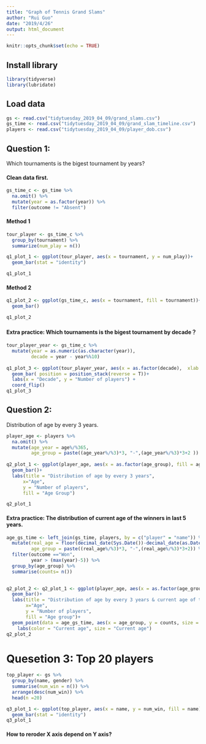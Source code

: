 ```yaml
---
title: "Graph of Tennis Grand Slams"
author: "Rui Guo"
date: "2019/4/26"
output: html_document
---
```


```r
knitr::opts_chunk$set(echo = TRUE)
```

## Install library

```r
library(tidyverse)
library(lubridate)
```

## Load data

```r
gs <- read.csv("tidytuesday_2019_04_09/grand_slams.csv")
gs_time <- read.csv("tidytuesday_2019_04_09/grand_slam_timeline.csv")
players <- read.csv("tidytuesday_2019_04_09/player_dob.csv") 
```

## Question 1:

  Which tournaments is the bigest tournament by years?
  
#### Clean data first.
  
```r
gs_time_c <- gs_time %>% 
  na.omit() %>% 
  mutate(year = as.factor(year)) %>% 
  filter(outcome != "Absent")
```

  
#### Method 1
  

```r
tour_player <- gs_time_c %>% 
  group_by(tournament) %>% 
  summarize(num_play = n())

q1_plot_1 <- ggplot(tour_player, aes(x = tournament, y = num_play))+
  geom_bar(stat = "identity")

q1_plot_1
```


#### Method 2


```r
q1_plot_2 <- ggplot(gs_time_c, aes(x = tournament, fill = tournament))+
  geom_bar()

q1_plot_2

```


#### Extra practice: Which tournaments is the bigest tournament by decade？


```r
tour_player_year <- gs_time_c %>% 
  mutate(year = as.numeric(as.character(year)),
         decade = year - year%%10)
  
q1_plot_3 <- ggplot(tour_player_year, aes(x = as.factor(decade),  xlab = "number", fill = tournament))+
  geom_bar( position = position_stack(reverse = T))+
  labs(x = "Decade", y = "Number of players") +
  coord_flip()
q1_plot_3

```
  
## Question 2:

  Distribution of age by every 3 years. 
  
```r
player_age <- players %>% 
  na.omit() %>% 
  mutate(age_year = age%/%365,
         age_group = paste((age_year%/%3)*3, "-",(age_year%/%3)*3+2 ))
  
q2_plot_1 <- ggplot(player_age, aes(x = as.factor(age_group), fill = age_group))+
  geom_bar()+
  labs(title = "Distribution of age by every 3 years",
      x="Age", 
      y = "Number of players",
      fill = "Age Group")

q2_plot_1
```

#### Extra practice: The distribution of current age of the winners in last 5 years.

```r
age_gs_time <- left_join(gs_time, players, by = c("player" = "name")) %>% 
  mutate(real_age = floor(decimal_date(Sys.Date())-decimal_date(as.Date(date_of_birth))),
         age_group = paste((real_age%/%3)*3, "-",(real_age%/%3)*3+2)) %>% 
  filter(outcome =="Won",
         year > (max(year)-5)) %>% 
  group_by(age_group) %>% 
  summarise(counts= n())
  

q2_plot_2 <- q2_plot_1 <- ggplot(player_age, aes(x = as.factor(age_group), fill = age_group))+
  geom_bar()+
  labs(title = "Distribution of age by every 3 years & current age of the winners in last 5 years",
       x="Age", 
       y = "Number of players",
       fill = "Age group")+
  geom_point(data = age_gs_time, aes(x = age_group, y = counts, size = age_group, color = age_group))+ 
    labs(color = "Current age", size = "Current age")
q2_plot_2

```

# Quesetion 3: Top 20 players 
```r

top_player <- gs %>% 
  group_by(name, gender) %>% 
  summarise(num_win = n()) %>% 
  arrange(desc(num_win)) %>% 
  head(n =20) 

q3_plot_1 <- ggplot(top_player, aes(x = name, y = num_win, fill = name))+
  geom_bar(stat = "identity")
q3_plot_1
```

#### How to reroder X axis depend on Y axis?

  
  
  
